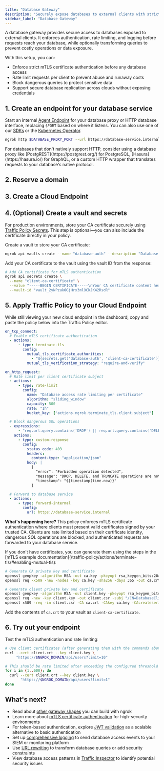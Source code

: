 ```yaml
---
title: "Database Gateway"
description: "Securely expose databases to external clients with strict authentication, rate limiting, and query transformation to prevent runaway costs and data leaks."
sidebar_label: "Database Gateway"
---
```




A database gateway provides secure access to databases exposed to external clients. It enforces authentication, rate limiting, and logging before requests reach your database, while optionally transforming queries to prevent costly operations or data exposure.

With this setup, you can:

- Enforce strict mTLS certificate authentication before any database access
- Rate limit requests per client to prevent abuse and runaway costs
- Block dangerous queries to protect sensitive data
- Support secure database replication across clouds without exposing credentials

## 1. Create an endpoint for your database service

Start an internal [Agent Endpoint](/universal-gateway/agent-endpoints/) for your database proxy or HTTP database interface, replacing `$PORT` based on where it listens.
You can also use one of our [SDKs](/agent-sdks) or the [Kubernetes Operator](/k8s).

```bash
ngrok http $DATABASE_PROXY_PORT --url https://database-service.internal
```

<Tip>
For databases that don't natively support HTTP, consider using a database proxy like [PostgREST](https://postgrest.org/) for PostgreSQL, [Hasura](https://hasura.io/) for GraphQL, or a custom HTTP wrapper that translates requests to your database's native protocol.
</Tip>

## 2. Reserve a domain

<ReserveDomain />

## 3. Create a Cloud Endpoint

<CloudEndpoint />

## 4. (Optional) Create a vault and secrets

For production environments, store your CA certificate securely using [Traffic Policy Secrets](/traffic-policy/secrets). This step is optional—you can also include the certificate directly in your policy.

Create a vault to store your CA certificate:

```bash
ngrok api vaults create --name "database-auth" --description "Database gateway CA certificate"
```

Add your CA certificate to the vault using the vault ID from the response:

```bash
# Add CA certificate for mTLS authentication
ngrok api secrets create \
  --name "client-ca-certificate" \
  --value "-----BEGIN CERTIFICATE-----\nYour CA certificate content here\n-----END CERTIFICATE-----" \
  --vault-id "vault_2yNPzuk6GjHrx3mlOCkJK42RsdR"
```

## 5. Apply Traffic Policy to your Cloud Endpoint

While still viewing your new cloud endpoint in the dashboard, copy and paste the policy below into the Traffic Policy editor.

```yaml
on_tcp_connect:
  # Enable mTLS certificate authentication
  - actions:
      - type: terminate-tls
        config:
          mutual_tls_certificate_authorities:
            - "${secrets.get('database-auth', 'client-ca-certificate')}"
          mutual_tls_verification_strategy: "require-and-verify"

on_http_request:
  # Rate limit per client certificate subject
  - actions:
      - type: rate-limit
        config:
          name: "Database access rate limiting per certificate"
          algorithm: "sliding_window"
          capacity: 500
          rate: "1h"
          bucket_key: ["actions.ngrok.terminate_tls.client.subject"]

  # Block dangerous SQL operations
  - expressions:
      - "req.url.query.contains('DROP') || req.url.query.contains('DELETE') || req.url.query.contains('TRUNCATE')"
    actions:
      - type: custom-response
        config:
          status_code: 403
          headers:
            content-type: "application/json"
          body: |
            {
              "error": "Forbidden operation detected",
              "message": "DROP, DELETE, and TRUNCATE operations are not allowed through this gateway",
              "timestamp": "${timestamp(time.now)}"
            }

  # Forward to database service
  - actions:
      - type: forward-internal
        config:
          url: https://database-service.internal
```

**What's happening here?** This policy enforces mTLS certificate authentication where clients must present valid certificates signed by your trusted CA. Clients are rate limited based on their certificate identity, dangerous SQL operations are blocked, and authenticated requests are forwarded to your database service.

<Tip title="Generate certificates for testing">
If you don't have certificates, you can generate them using the steps in the [mTLS example documentation](/traffic-policy/actions/terminate-tls/#enabling-mutual-tls):

```bash
# Generate CA private key and certificate
openssl genpkey -algorithm RSA -out ca.key -pkeyopt rsa_keygen_bits:2048
openssl req -x509 -new -nodes -key ca.key -sha256 -days 365 -out ca.crt -subj "/CN=DatabaseCA"

# Generate client private key and certificate
openssl genpkey -algorithm RSA -out client.key -pkeyopt rsa_keygen_bits:2048
openssl req -new -key client.key -out client.csr -subj "/CN=DatabaseClient"
openssl x509 -req -in client.csr -CA ca.crt -CAkey ca.key -CAcreateserial -out client.crt -days 365 -sha256
```

Add the contents of `ca.crt` to your vault as `client-ca-certificate`.
</Tip>

## 6. Try out your endpoint

<TryOut />

Test the mTLS authentication and rate limiting:

```bash
# Use client certificates (after generating them with the commands above)
curl --cert client.crt --key client.key \
     "https://$NGROK_DOMAIN/api/users?limit=10"

# This should be rate limited after exceeding the configured threshold
for i in {1..600}; do
  curl --cert client.crt --key client.key \
       "https://$NGROK_DOMAIN/api/users?limit=1"
done
```

## What's next?

- Read about [other gateway shapes](https://ngrok.com/blog-post/api-gateway-shapes-patterns-2025) you can build with ngrok
- Learn more about [mTLS certificate authentication](/traffic-policy/actions/terminate-tls) for high-security environments
- For token-based authentication, explore [JWT validation](/traffic-policy/actions/jwt-validation) as a scalable alternative to basic authentication
- Set up [comprehensive logging](/traffic-policy/actions/log) to send database access events to your SIEM or monitoring platform
- Use [URL rewriting](/traffic-policy/actions/url-rewrite) to transform database queries or add security constraints
- View database access patterns in [Traffic Inspector](https://dashboard.ngrok.com/traffic-inspector) to identify potential security issues

